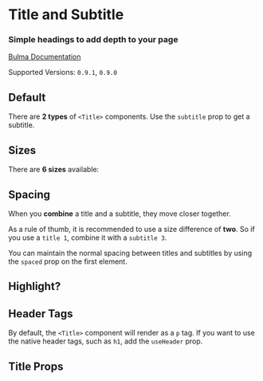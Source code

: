 

<Meta title="Elements/Title" component={Title} />

# Title and Subtitle

### Simple **headings** to add depth to your page

[Bulma Documentation](https://bulma.io/documentation/elements/title/)

Supported Versions: `0.9.1`, `0.9.0`

## Default

There are **2 types** of `<Title>` components. Use the `subtitle` prop to get a subtitle.

<Canvas>
  <Story name="Default">
    <Title>Title</Title>
    <Title subtitle>Subtitle</Title>
  </Story>
</Canvas>

## Sizes

There are **6 sizes** available:

<Canvas>
  <Story name="Sizes">
    <Block>
      <Title size="1">Title 1</Title>
      <Title size="2">Title 2</Title>
      <Title>Title 3 (default)</Title>
      <Title size="4">Title 4</Title>
      <Title size="5">Title 5</Title>
      <Title size="6">Title 6</Title>
    </Block>
    <Block>
      <Title size="1" subtitle>Subtitle 1</Title>
      <Title size="2" subtitle>Subtitle 2</Title>
      <Title size="3" subtitle>Subtitle 3</Title>
      <Title size="4" subtitle>Subtitle 4</Title>
      <Title subtitle>Subtitle 5 (default)</Title>
      <Title size="6" subtitle>Subtitle 6</Title>
    </Block>
  </Story>
</Canvas>

## Spacing

When you **combine** a title and a subtitle, they move closer together.

As a rule of thumb, it is recommended to use a size difference of **two**. So if you use a `title 1`, combine it with a `subtitle 3`.

You can maintain the normal spacing between titles and subtitles by using the `spaced` prop on the first element.

<Canvas>
  <Story name="Spacing">
    <Block>
      <Title size="1">Title 1</Title>
      <Title size="3" subtitle>Subtitle 3</Title>
    </Block>
    <Block>
      <Title size="1" spaced>Title 1</Title>
      <Title size="3" subtitle>Subtitle 3</Title>
    </Block>
  </Story>
</Canvas>

## Highlight?

<Canvas>
  <Story name="Highlight">
    <Block>
      <Title className="highlight" size="1">Title 1</Title>
      <Title className="highlight"size="3" subtitle>Subtitle 3</Title>
    </Block>
    <Block>
      <Title size="1" spaced>Title 1</Title>
      <Title size="3" subtitle>Subtitle 3</Title>
    </Block>
  </Story>
</Canvas>

## Header Tags

By default, the `<Title>` component will render as a `p` tag.  If you want to use the native header tags, such as `h1`, add the `useHeader` prop.

<Canvas>
  <Story name="Header Tags">
    <Block>
      <Title size="1" useHeader>Title 1</Title>
      <Title size="2" useHeader>Title 2</Title>
      <Title useHeader>Title 3</Title>
      <Title size="4" useHeader>Title 4</Title>
      <Title size="5" useHeader>Title 5</Title>
      <Title size="6" useHeader>Title 6</Title>
    </Block>
    <Block>
      <Title size="1" subtitle useHeader>Subtitle 1</Title>
      <Title size="2" subtitle useHeader>Subtitle 2</Title>
      <Title size="3" subtitle useHeader>Subtitle 3</Title>
      <Title size="4" subtitle useHeader>Subtitle 4</Title>
      <Title subtitle useHeader>Subtitle 5</Title>
      <Title size="6" subtitle useHeader>Subtitle 6</Title>
    </Block>
  </Story>
</Canvas>

## Title Props

<ArgsTable of={Title} />
